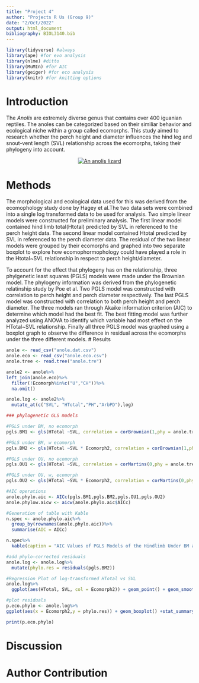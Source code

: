 ```yaml
---
title: "Project 4"
author: "Projects R Us (Group 9)"
date: "2/Oct/2022"
output: html_document
bibliography: BIOL3140.bib
---
```

```r
library(tidyverse) #always
library(ape) #for evo analysis
library(nlme) #ditto
library(MuMIn) #for AIC
library(geiger) #for eco analysis
library(knitr) #for knitting options
```
# Introduction
The *Anolis* are extremely diverse genus that contains over 400 iguanian reptiles. The anoles can be categorized based on their similiar behavior and ecological niche within a group called ecomorphs. This study aimed to research whether the perch height and diameter influences the hind leg and snout-vent length (SVL) relationship across the ecomorphs, taking their phylogeny into account.

<center>
[![An anolis lizard](https://upload.wikimedia.org/wikipedia/commons/thumb/4/4b/Green_anole.jpg/320px-Green_anole.jpg)](https://upload.wikimedia.org/wikipedia/commons/thumb/4/4b/Green_anole.jpg/320px-Green_anole.jpg)
</center>

# Methods
The morphological and ecological data used for this was derived from the ecomophology study done by Hagey et al.The two data sets were combined into a single log transformed data to be used for analysis. Two simple linear models were constructed for preliminary analysis. The first linear model contained hind limb total(Htotal) predicted by SVL in referenced to the perch height data. The second linear model contained Htotal predicted by SVL in referenced to the perch diameter data. The residual of the two linear models were grouped by their ecomorphs and graphed into two separate boxplot to explore how ecomophormophology could have played a role in the Htotal~SVL relationship in respect to perch height/diameter.

To account for the effect that phylogeny has on the relationship, three phylgenetic least squares (PGLS) models were made under the Brownian model. The phylogeny information was derived from the phylogenetic relatinship study by Poe et al. Two PGLS model was constructed with correlation to perch height and perch diameter respectively. The last PGLS model was constructed with correlation to both perch height and perch diameter. The three models ran through Akaike information criterion (AIC) to determine which model had the best fit. The best fitting model was further analyzed using ANOVA to identify which variable had most effect on the HTotal~SVL relationship. Finally all three PGLS model was graphed using a boxplot graph to observe the difference in residual across the ecomorphs under the three different models.
# Results
```r
anole <- read_csv("anole.dat.csv")
anole.eco <- read_csv("anole.eco.csv")
anole.tree <- read.tree("anole.tre")
```

```r
anole2 <- anole%>%
left_join(anole.eco)%>%
  filter(!Ecomorph%in%c("U","CH"))%>%
  na.omit()

anole.log <- anole2%>%
  mutate_at(c("SVL", "HTotal","PH","ArbPD"),log)
```

```r
### phylogenetic GLS models

#PGLS under BM, no ecomorph
pgls.BM1 <- gls(HTotal ~SVL, correlation = corBrownian(1,phy = anole.tree,form=~Species),data = anole.log, method = "ML")

#PGLS under BM, w ecomorph
pgls.BM2 <- gls(HTotal ~SVL * Ecomorph2, correlation = corBrownian(1,phy = anole.tree,form=~Species),data = anole.log, method = "ML")

#PGLS under OU, no ecomorph
pgls.OU1 <- gls(HTotal ~SVL, correlation = corMartins(0,phy = anole.tree,form=~Species),data = anole.log, method = "ML")

#PGLS under OU, w, ecomorph
pgls.OU2 <- gls(HTotal ~SVL * Ecomorph2, correlation = corMartins(0,phy = anole.tree,form=~Species),data = anole.log, method = "ML")
```

```r
#AIC operations
anole.phylo.aic <- AICc(pgls.BM1,pgls.BM2,pgls.OU1,pgls.OU2)
anole.phylow.aicw <- aicw(anole.phylo.aic$AICc)

#Generation of table with Kable
n.spec <- anole.phylo.aic%>%
  group_by(rownames(anole.phylo.aic))%>%
  summarise(AIC = AICc)

n.spec%>%
  kable(caption = "AIC Values of PGLS Models of the Hindlimb Under BM and OU")

```

```r
#add phylo-corrected residuals
anole.log <- anole.log%>%
  mutate(phylo.res = residuals(pgls.BM2))
```

```r

#Regression Plot of log-transformed HTotal vs SVL
anole.log%>%
  ggplot(aes(HTotal, SVL, col = Ecomorph2)) + geom_point() + geom_smooth(method = "lm")

```

```r
#plot residuals
p.eco.phylo <- anole.log%>%
ggplot(aes(x = Ecomorph2,y = phylo.res)) + geom_boxplot() +stat_summary(fun = mean, geom = "point", size = 3)

print(p.eco.phylo)

```

# Discussion
# Author Contribution